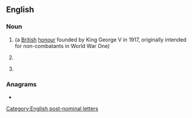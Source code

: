 ==English==

===Noun===
{{en-noun}}

# {{initialism of|en|Member of the {{w|Order of the British Empire}}}} (a [[British]] [[honour]] founded by King George V in 1917, originally intended for non-combatants in World War One)
# {{lb|en|technology}} {{initialism of|en|w:Molecular-beam epitaxy|}}
# {{lb|en|education}} {{initialism of|en|w:Master of Bioscience Enterprise}}

===Anagrams===
* {{anagrams|en|a=bem|B.M.E.|BEM|BME|EBM|MEB|emb.}}

[[Category:English post-nominal letters]]